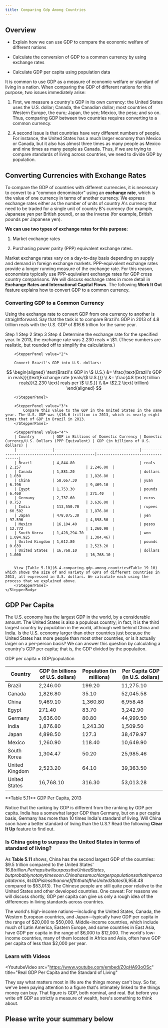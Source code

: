 ```yaml
---
title: Comparing Gdp Among Countries
---
```


## Overview

<Info title="By the end of this section, you will be able to:">

- Explain how we can use GDP to compare the economic welfare of different nations

- Calculate the conversion of GDP to a common currency by using exchange rates

- Calculate GDP per capita using population data

</Info>

It is common to use GDP as a measure of economic welfare or standard of living in a nation. When comparing the GDP of different nations for this purpose, two issues immediately arise:

1. First, we measure a country's GDP in its own currency: the United States uses the U.S. dollar; Canada, the Canadian dollar; most countries of Western Europe, the euro; Japan, the yen; Mexico, the peso; and so on. Thus, comparing GDP between two countries requires converting to a common currency.

2. A second issue is that countries have very different numbers of people. For instance, the United States has a much larger economy than Mexico or Canada, but it also has almost three times as many people as Mexico and nine times as many people as Canada. Thus, if we are trying to compare standards of living across countries, we need to divide GDP by population.

## Converting Currencies with Exchange Rates

To compare the GDP of countries with different currencies, it is necessary to convert to a “common denominator” using an **exchange rate**, which is the value of one currency in terms of another currency. We express exchange rates either as the number of units of country A's currency that need to be traded for a single unit of country B's currency (for example, Japanese yen per British pound), or as the inverse (for example, British pounds per Japanese yen).

**We can use two types of exchange rates for this purpose:**

1. Market exchange rates

2. Purchasing power parity (PPP) equivalent exchange rates.

Market exchange rates vary on a day-to-day basis depending on supply and demand in foreign exchange markets. PPP-equivalent exchange rates provide a longer running measure of the exchange rate. For this reason, economists typically use PPP-equivalent exchange rates for GDP cross country comparisons. We will discuss exchange rates in more detail in **Exchange Rates and International Capital Flows**. The following **Work It Out** feature explains how to convert GDP to a common currency.

### Converting GDP to a Common Currency

Using the exchange rate to convert GDP from one currency to another is straightforward. Say that the task is to compare Brazil's GDP in 2013 of 4.8 trillion reals with the U.S. GDP of \$16.6 trillion for the same year.

<Stepper value='1'>
    <StepperHeader>
        <Step value='1'>
            Step 1
        </Step>
        <Step value='2'>
            Step 2
        </Step>
        <Step value='3'>
            Step 3
        </Step>
        <Step value='4'>
            Step 4
        </Step>
    </StepperHeader>
    <StepperBody>
        <StepperPanel value='1'>
            Determine the exchange rate for the specified year. In 2013, the exchange rate was 2.230 reals = \$1. (These numbers are realistic, but rounded off to simplify the calculations.)
        </StepperPanel>

        <StepperPanel value="2">

        Convert Brazil's GDP into U.S. dollars:

$$
\begin{aligned}
\text{Brazil's GDP in \$ U.S.} &= \frac{\text{Brazil's GDP in reals}}{\text{Exchange rate (reals/\$ U.S.)}} \\
&= \frac{4.8 \text{ trillion reals}}{2.230 \text{ reals per \$ U.S.}} \\
&= \$2.2 \text{ trillion}
\end{aligned}
$$

        </StepperPanel>

        <StepperPanel value="3">
            Compare this value to the GDP in the United States in the same year. The U.S. GDP was \$16.6 trillion in 2013, which is nearly eight times that of GDP in Brazil in 2013.
        </StepperPanel>

        <StepperPanel value="4">
        | Country        | GDP in Billions of Domestic Currency | Domestic Currency/U.S. Dollars (PPP Equivalent) | GDP (in billions of U.S. dollars) |
        |----------------|--------------------------------------|-------------------------------------------------|-----------------------------------|
        | Brazil         | 4,844.80                             | reals                                           | 2.157                             | 2,246.00  |
        | Canada         | 1,881.20                             | dollars                                         | 1.030                             | 1,826.80  |
        | China          | 58,667.30                            | yuan                                            | 6.196                             | 9,469.10  |
        | Egypt          | 1,753.30                             | pounds                                          | 6.460                             | 271.40    |
        | Germany        | 2,737.60                             | euros                                           | 0.753                             | 3,636.00  |
        | India          | 113,550.70                           | rupees                                          | 60.502                            | 1,876.80  |
        | Japan          | 478,075.30                           | yen                                             | 97.596                            | 4,898.50  |
        | Mexico         | 16,104.40                            | pesos                                           | 12.772                            | 1,260.90  |
        | South Korea    | 1,428,294.70                         | won                                             | 1,094.925                         | 1,304.467 |
        | United Kingdom | 1,612.80                             | pounds                                          | 0.639                             | 2,523.20  |
        | United States  | 16,768.10                            | dollars                                         | 1.000                             | 16,768.10 |


        View [Table 5.10](6-4-comparing-gdp-among-countries#Table_19_10) which shows the size of and variety of GDPs of different countries in 2013, all expressed in U.S. dollars. We calculate each using the process that we explained above.
        </StepperPanel>
    </StepperBody>

</Stepper>

## GDP Per Capita

The U.S. economy has the largest GDP in the world, by a considerable amount. The United States is also a populous country; in fact, it is the third largest country by population in the world, although well behind China and India. Is the U.S. economy larger than other countries just because the United States has more people than most other countries, or is it actually larger on a per-person basis? We can answer this question by calculating a country's GDP per capita; that is, the GDP divided by the population.

<Callout>GDP per capita = GDP/population</Callout>

| Country        | GDP (in billions of U.S. dollars) | Population (in millions) | Per Capita GDP (in U.S. dollars) |
| -------------- | --------------------------------- | ------------------------ | -------------------------------- |
| Brazil         | 2,246.00                          | 199.20                   | 11,275.10                        |
| Canada         | 1,826.80                          | 35.10                    | 52,045.58                        |
| China          | 9,469.10                          | 1,360.80                 | 6,958.48                         |
| Egypt          | 271.40                            | 83.70                    | 3,242.90                         |
| Germany        | 3,636.00                          | 80.80                    | 44,999.50                        |
| India          | 1,876.80                          | 1,243.30                 | 1,509.50                         |
| Japan          | 4,898.50                          | 127.3                    | 38,479.97                        |
| Mexico         | 1,260.90                          | 118.40                   | 10,649.90                        |
| South Korea    | 1,304.47                          | 50.20                    | 25,985.46                        |
| United Kingdom | 2,523.20                          | 64.10                    | 39,363.50                        |
| United States  | 16,768.10                         | 316.30                   | 53,013.28                        |

<Caption>**Table 5.11** GDP Per Capita, 2013</Caption>

Notice that the ranking by GDP is different from the ranking by GDP per capita. India has a somewhat larger GDP than Germany, but on a per capita basis, Germany has more than 10 times India's standard of living. Will China soon have a better standard of living than the U.S.? Read the following **Clear It Up** feature to find out.

### Is China going to surpass the United States in terms of standard of living?

As **Table 5.11** shows, China has the second largest GDP of the countries: $9.5 trillion compared to the United States' $16.8 trillion. Perhaps it will surpass the United States, but probably not any time soon. China has a much larger population so that in per capita terms, its GDP is less than one fifth that of the United States ($6,958.48 compared to $53,013). The Chinese people are still quite poor relative to the United States and other developed countries. One caveat: For reasons we will discuss shortly, GDP per capita can give us only a rough idea of the differences in living standards across countries.

The world's high-income nations—including the United States, Canada, the Western European countries, and Japan—typically have GDP per capita in the range of $20,000 to $50,000. Middle-income countries, which include much of Latin America, Eastern Europe, and some countries in East Asia, have GDP per capita in the range of $6,000 to $12,000. The world's low-income countries, many of them located in Africa and Asia, often have GDP per capita of less than $2,000 per year.

### Learn with Videos

<YoutubeVideo
  src="https://www.youtube.com/embed/Z0qHA93oOSc"
  title="Real GDP Per Capita and the Standard of Living"
>
  They say what matters most in life are the things money can't buy. So far,
  we've been paying attention to a figure that's intimately linked to the things
  money can buy. That figure is GDP, both nominal, and real. But before you
  write off GDP as strictly a measure of wealth, here's something to think
  about.
</YoutubeVideo>

## Please write your summary below
